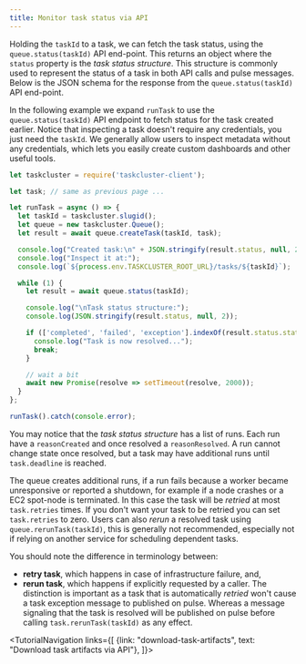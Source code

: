 ```yaml
---
title: Monitor task status via API
---
```



Holding the `taskId` to a task, we can fetch the task status, using the
`queue.status(taskId)` API end-point. This returns an object where the `status`
property is the _task status structure_. This structure is commonly used to
represent the status of a task in both API calls and pulse messages.
Below is the JSON schema for the response from the `queue.status(taskId)`
API end-point.

<SchemaTable schema="/schemas/queue/v1/task-status-response.json#" />

In the following example we expand `runTask` to use the `queue.status(taskId)`
API endpoint to fetch status for the task created earlier. Notice that
inspecting a task doesn't require any credentials, you just need the `taskId`.
We generally allow users to inspect metadata without any credentials, which
lets you easily create custom dashboards and other useful tools.

```js
let taskcluster = require('taskcluster-client');

let task; // same as previous page ...

let runTask = async () => {
  let taskId = taskcluster.slugid();
  let queue = new taskcluster.Queue();
  let result = await queue.createTask(taskId, task);

  console.log("Created task:\n" + JSON.stringify(result.status, null, 2));
  console.log("Inspect it at:");
  console.log(`${process.env.TASKCLUSTER_ROOT_URL}/tasks/${taskId}`);

  while (1) {
    let result = await queue.status(taskId);

    console.log("\nTask status structure:");
    console.log(JSON.stringify(result.status, null, 2));

    if (['completed', 'failed', 'exception'].indexOf(result.status.state) !== -1) {
      console.log("Task is now resolved...");
      break;
    }

    // wait a bit
    await new Promise(resolve => setTimeout(resolve, 2000));
  }
};

runTask().catch(console.error);
```

You may notice that the _task status structure_ has a list of runs. Each run
have a `reasonCreated` and once resolved a `reasonResolved`. A run cannot
change state once resolved, but a task may have additional runs until
`task.deadline` is reached.

The queue creates additional runs, if a run fails because a worker became
unresponsive or reported a shutdown, for example if a node crashes or a
EC2 spot-node is terminated. In this case the task will be _retried_ at most
`task.retries` times. If you don't want your task to be retried you can set
`task.retries` to zero. Users can also _rerun_ a resolved task using
`queue.rerunTask(taskId)`, this is generally not recommended, especially not if
relying on another service for scheduling dependent tasks.

You should note the difference in terminology between:
 * **retry task**, which happens in case of infrastructure failure, and,
 * **rerun task**, which happens if explicitly requested by a caller.
The distinction is important as a task that is automatically _retried_ won't
cause a task exception message to published on pulse. Whereas a message
signaling that the task is resolved will be published on pulse before
calling `task.rerunTask(taskId)` as any effect.

<TutorialNavigation links={[
  {link: "download-task-artifacts", text: "Download task artifacts via API"},
]}>
</TutorialNavigation>
